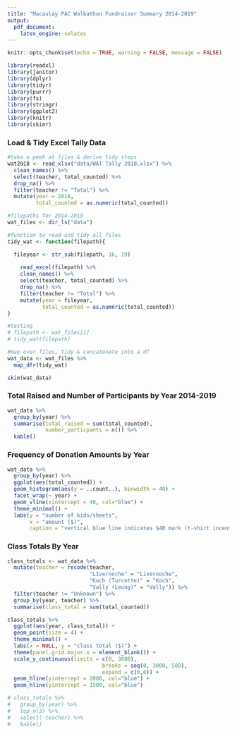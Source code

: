 ```yaml
---
title: "Macaulay PAC Walkathon Fundraiser Summary 2014-2019"
output:
  pdf_document:
    latex_engine: xelatex
---
```


```r
knitr::opts_chunk$set(echo = TRUE, warning = FALSE, message = FALSE)

library(readxl)
library(janitor)
library(dplyr)
library(tidyr)
library(purrr)
library(fs)
library(stringr)
library(ggplot2)
library(knitr)
library(skimr)
```

### Load & Tidy Excel Tally Data

```r
#take a peek at files & derive tidy steps
wat2018 <- read_xlsx("data/WAT Tally 2018.xlsx") %>%
  clean_names() %>% 
  select(teacher, total_counted) %>% 
  drop_na() %>% 
  filter(teacher != "Total") %>% 
  mutate(year = 2018,
         total_counted = as.numeric(total_counted)) 
```


```r
#filepaths for 2014-2019
wat_files <- dir_ls("data")

#function to read and tidy all files
tidy_wat <- function(filepath){

  fileyear <- str_sub(filepath, 16, 19)
    
    read_excel(filepath) %>% 
    clean_names() %>% 
    select(teacher, total_counted) %>% 
    drop_na() %>% 
    filter(teacher != "Total") %>% 
    mutate(year = fileyear,
           total_counted = as.numeric(total_counted)) 
}

#testing
# filepath <- wat_files[1]
# tidy_wat(filepath)

#map over files, tidy & concatenate into a df
wat_data <- wat_files %>% 
  map_dfr(tidy_wat)

skim(wat_data)
```

### Total Raised and Number of Participants by Year 2014-2019

```r
wat_data %>% 
  group_by(year) %>% 
  summarise(total_raised = sum(total_counted),
            number_particpants = n()) %>% 
  kable()
```

### Frequency of Donation Amounts by Year

```r
wat_data %>% 
  group_by(year) %>% 
  ggplot(aes(total_counted)) +
  geom_histogram(aes(y = ..count..), binwidth = 40) +
  facet_wrap(~ year) +
  geom_vline(xintercept = 40, col="blue") +
  theme_minimal() +
  labs(y = "number of kids/sheets",
       x = "amount ($)",
       caption = "vertical blue line indicates $40 mark (t-shirt incentive prize)") 
```


### Class Totals By Year

```r
class_totals <- wat_data %>% 
  mutate(teacher = recode(teacher,
                          "LIvernoche" = "Livernoche",
                          "Koch (Turcotte)" = "Koch",
                          "Vally (Leung)" = "Vally")) %>% 
  filter(teacher != "Unknown") %>% 
  group_by(year, teacher) %>%
  summarise(class_total = sum(total_counted))

class_totals %>% 
  ggplot(aes(year, class_total)) +
  geom_point(size = 4) +
  theme_minimal() +
  labs(x = NULL, y = "class total ($)") +
  theme(panel.grid.major.x = element_blank()) +
  scale_y_continuous(limits = c(0, 3000), 
                              breaks = seq(0, 3000, 500), 
                              expand = c(0,0)) +
  geom_hline(yintercept = 2000, col="blue") +
  geom_hline(yintercept = 1500, col="blue")

# class_totals %>% 
#   group_by(year) %>% 
#   top_n(3) %>% 
#   select(-teacher) %>% 
#   kable()
```


